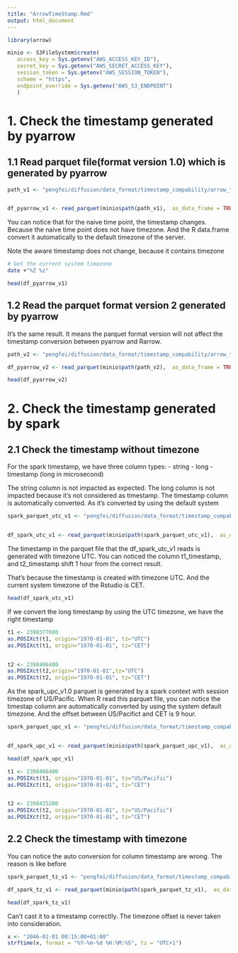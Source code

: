 ```yaml
---
title: "ArrowTimeStamp.Rmd"
output: html_document
---
```


```r
library(arrow)
```
```r
minio <- S3FileSystem$create(
   access_key = Sys.getenv("AWS_ACCESS_KEY_ID"),
   secret_key = Sys.getenv("AWS_SECRET_ACCESS_KEY"),
   session_token = Sys.getenv("AWS_SESSION_TOKEN"),
   scheme = "https",
   endpoint_override = Sys.getenv("AWS_S3_ENDPOINT")
   )
```

# 1. Check the timestamp generated by pyarrow

## 1.1 Read parquet file(format version 1.0) which is generated by pyarrow

```r
path_v1 <- "pengfei/diffusion/data_format/timestamp_compability/arrow_time_v1.0/2dd1f2f1caa9440a86ab91282c0df49c.parquet"


df_pyarrow_v1 <- read_parquet(minio$path(path_v1),  as_data_frame = TRUE)
```

You can notice that for the naive time point, the timestamp changes. Because the
naive time point does not have timezone. And the R data.frame convert it 
automatically to the default timezone of the server. 

Note the aware timestamp does not change, because it contains timezone 

```bash
# Get the current system timezone
date +"%Z %z"
```


```r
head(df_pyarrow_v1)

```
## 1.2 Read the parquet format version 2 generated by pyarrow

It's the same result. It means the parquet format version will not affect the
timestamp conversion between pyarrow and Rarrow.

```r
path_v2 <- "pengfei/diffusion/data_format/timestamp_compability/arrow_time_v2.0/69a06a23d40244c8b622b73b1c56ca17.parquet"

df_pyarrow_v2 <- read_parquet(minio$path(path_v2),  as_data_frame = TRUE)

head(df_pyarrow_v2)

```

# 2. Check the timestamp generated by spark

## 2.1 Check the timestamp without timezone

For the spark timestamp, we have three column types:
- string
- long
- timestamp (long in microsecond)

The string column is not impacted as expected. The long column is not impacted 
because it's not considered as timestamp. The timestamp column is automatically
converted. As it's converted by using the default system

```r
spark_parquet_utc_v1 <- "pengfei/diffusion/data_format/timestamp_compability/spark_time_v1.0/part-00000-243747a9-7177-4494-940f-39bfc2a18897-c000.snappy.parquet"


df_spark_utc_v1 <- read_parquet(minio$path(spark_parquet_utc_v1),  as_data_frame = TRUE)
```

The timestamp in the parquet file that the df_spark_utc_v1 reads is generated with timezone UTC.
You can noticed the column t1_timestamp, and t2_timestamp shift 1 hour from the correct result.

That's because the timestamp is created with timezone UTC. And the current system timezone of the Rstudio
is CET. 
```r
head(df_spark_utc_v1)
```

If we convert the long timestamp by using the UTC timezone, we have the right timestamp

```r
t1 <- 2398377600
as.POSIXct(t1, origin="1970-01-01", tz="UTC")
as.POSIXct(t1, origin="1970-01-01", tz="CET")


t2 <- 2398406400
as.POSIXct(t2,origin="1970-01-01",tz="UTC")
as.POSIXct(t2, origin="1970-01-01", tz="CET")

```
As the spark_upc_v1.0 parquet is generated by a spark context with session timezone of US/Pacific.
When R read this parquet file, you can notice the timestap column are automatically converted by using the system
default timezone. And the offset between US/Pacifict and CET is 9 hour.

```r
spark_parquet_upc_v1 <- "pengfei/diffusion/data_format/timestamp_compability/spark_time_upc_v1.0/part-00000-11e523a1-0aee-4b02-b30d-4814dfe91180-c000.snappy.parquet"


df_spark_upc_v1 <- read_parquet(minio$path(spark_parquet_upc_v1),  as_data_frame = TRUE)

head(df_spark_upc_v1)

```
```r
t1 <- 2398406400
as.POSIXct(t1, origin="1970-01-01", tz="US/Pacific")
as.POSIXct(t1, origin="1970-01-01", tz="CET")


t2 <- 2398435200
as.POSIXct(t2, origin="1970-01-01", tz="US/Pacific")
as.POSIXct(t2, origin="1970-01-01", tz="CET")
```
## 2.2 Check the timestamp with timezone

You can notice the auto conversion for column timestamp are wrong. The reason
is like before
```r
spark_parquet_tz_v1 <- "pengfei/diffusion/data_format/timestamp_compability/spark_timestamp_with_timezone_v1.0/part-00000-8cd36253-6cf9-4170-9922-ce9ae89ed157-c000.snappy.parquet"

df_spark_tz_v1 <- read_parquet(minio$path(spark_parquet_tz_v1),  as_data_frame = TRUE)

head(df_spark_tz_v1)
```
Can't cast it to a timestamp correctlly. The timezone offset is never taken into consideration.

```r
x <- "2046-01-01 00:15:00+01:00"
strftime(x, format = "%Y-%m-%d %H:%M:%S", tz = "UTC+1")

```

